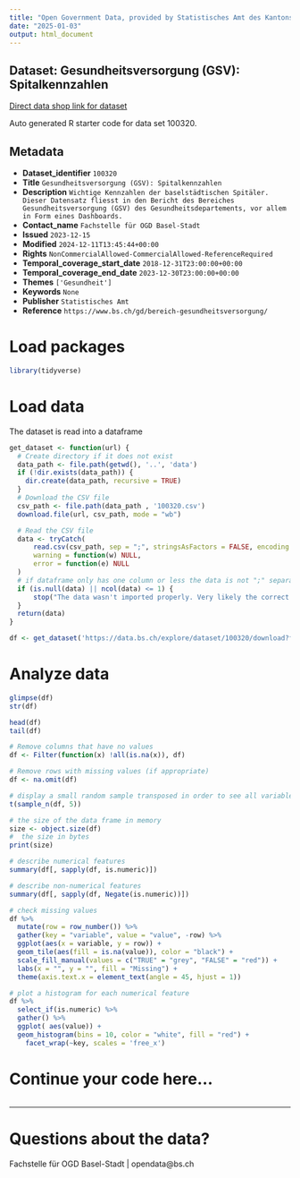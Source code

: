 ```yaml
---
title: "Open Government Data, provided by Statistisches Amt des Kantons Basel-Stadt - Fachstelle OGD"
date: "2025-01-03"
output: html_document
---
```


## Dataset: Gesundheitsversorgung (GSV): Spitalkennzahlen

[Direct data shop link for dataset](https://data.bs.ch/explore/dataset/100320)

Auto generated R starter code for data set 100320.

## Metadata

- **Dataset_identifier** `100320`
- **Title** `Gesundheitsversorgung (GSV): Spitalkennzahlen`
- **Description** `Wichtige Kennzahlen der baselstädtischen Spitäler. Dieser Datensatz fliesst in den Bericht des Bereiches Gesundheitsversorgung (GSV) des Gesundheitsdepartements, vor allem in Form eines Dashboards.`
- **Contact_name** `Fachstelle für OGD Basel-Stadt`
- **Issued** `2023-12-15`
- **Modified** `2024-12-11T13:45:44+00:00`
- **Rights** `NonCommercialAllowed-CommercialAllowed-ReferenceRequired`
- **Temporal_coverage_start_date** `2018-12-31T23:00:00+00:00`
- **Temporal_coverage_end_date** `2023-12-30T23:00:00+00:00`
- **Themes** `['Gesundheit']`
- **Keywords** `None`
- **Publisher** `Statistisches Amt`
- **Reference** `https://www.bs.ch/gd/bereich-gesundheitsversorgung/`


# Load packages

```r

library(tidyverse)
```

# Load data

The dataset is read into a dataframe

```r
get_dataset <- function(url) {
  # Create directory if it does not exist
  data_path <- file.path(getwd(), '..', 'data')
  if (!dir.exists(data_path)) {
    dir.create(data_path, recursive = TRUE)
  }
  # Download the CSV file
  csv_path <- file.path(data_path , '100320.csv')
  download.file(url, csv_path, mode = "wb")

  # Read the CSV file
  data <- tryCatch(
      read.csv(csv_path, sep = ";", stringsAsFactors = FALSE, encoding = "UTF-8"),
      warning = function(w) NULL,
      error = function(e) NULL
  )
  # if dataframe only has one column or less the data is not ";" separated
  if (is.null(data) || ncol(data) <= 1) {
      stop("The data wasn't imported properly. Very likely the correct separator couldn't be found.\nPlease check the dataset manually and adjust the code.")
  }
  return(data)
}
```

```r

df <- get_dataset('https://data.bs.ch/explore/dataset/100320/download?format=csv&timezone=Europe%2FZurich')

```

# Analyze data

```r

glimpse(df)
str(df)

head(df)
tail(df)

```

```r
# Remove columns that have no values
df <- Filter(function(x) !all(is.na(x)), df)

# Remove rows with missing values (if appropriate)
df <- na.omit(df)
```

```r
# display a small random sample transposed in order to see all variables
t(sample_n(df, 5))
```

```r
# the size of the data frame in memory
size <- object.size(df)
#  the size in bytes
print(size)
```

```r
# describe numerical features
summary(df[, sapply(df, is.numeric)])
```

```r
# describe non-numerical features
summary(df[, sapply(df, Negate(is.numeric))])
```

```r
# check missing values
df %>%
  mutate(row = row_number()) %>%
  gather(key = "variable", value = "value", -row) %>%
  ggplot(aes(x = variable, y = row)) +
  geom_tile(aes(fill = is.na(value)), color = "black") +
  scale_fill_manual(values = c("TRUE" = "grey", "FALSE" = "red")) +
  labs(x = "", y = "", fill = "Missing") +
  theme(axis.text.x = element_text(angle = 45, hjust = 1))
```

```r
# plot a histogram for each numerical feature
df %>%
  select_if(is.numeric) %>%
  gather() %>%
  ggplot( aes(value)) +
  geom_histogram(bins = 10, color = "white", fill = "red") +
    facet_wrap(~key, scales = 'free_x')
```

# Continue your code here...

```r

```
------------------------------------------------------------------------

# Questions about the data?

Fachstelle für OGD Basel-Stadt | opendata@bs.ch
